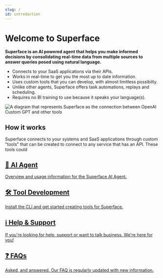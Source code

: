 ```yaml
---
slug: /
id: introduction
---
```



# Welcome to Superface

**Superface is an AI powered agent that helps you make informed decisions by consolidating real-time data from multiple sources to answer queries posed using natural language.**

- Connects to your SaaS applications via their APIs.
- Works in real-time to get you the most up to date information.
- Uses custom tools that you can develop, with almost limitless possibilty.
- Unlike other agents, Superface offers task automations, replays and scheduling.
- Requires no BI training to use because it speaks your language(s).

![A diagram that represents Superface as the connection between OpenAI Custom GPT and other tools](/img/HubIllustration2.webp)

## How it works

Superface connects to your systems and SaaS applications through custom "tools" that can be created to connect to any service that has an API. These tools could

<section className="row">
  <article className="col col--6 margin-bottom--sm">
    <a
      href="/docs/agent"
      className="card padding--lg cardContainer_node_modules-@docusaurus-theme-classic-lib-theme-DocCard-styles-module"
    >
      <h2>🤖 AI Agent</h2>
      <p>Overview and usage information for the Superface AI Agent.</p>
    </a>
  </article>
  <article className="col col--6 margin-bottom--sm">
    <a
      href="/docs/develop"
      className="card padding--lg cardContainer_node_modules-@docusaurus-theme-classic-lib-theme-DocCard-styles-module"
    >
      <h2>🛠️ Tool Development</h2>
      <p>Install the CLI and get started creating tools for Superface.</p>
    </a>
  </article>
</section>

<section className="row">
  <article className="col col--6 margin-bottom--sm">
    <a
      href="/docs/support"
      className="card padding--lg cardContainer_node_modules-@docusaurus-theme-classic-lib-theme-DocCard-styles-module"
    >
      <h2>ℹ️ Help & Support</h2>
      <p>
        If you're looking for help, support or want to talk business. We're here
        for you!
      </p>
    </a>
  </article>
  <article className="col col--6 margin-bottom--sm">
    <a
      href="/docs/faq"
      className="card padding--lg cardContainer_node_modules-@docusaurus-theme-classic-lib-theme-DocCard-styles-module"
    >
      <h2>❓ FAQs</h2>
      <p>
        Asked, and answered. Our FAQ is regularly updated with new information.
      </p>
    </a>
  </article>
</section>
